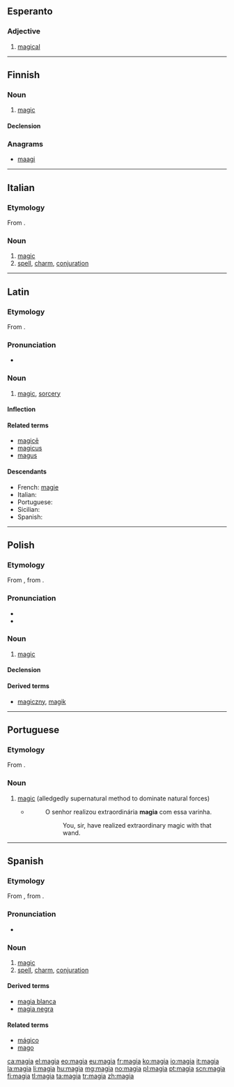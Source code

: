 {{also|màgia}}
==Esperanto==

===Adjective===
{{eo-adj}}

# [[magical]]

----

==Finnish==

===Noun===
{{fi-noun}}

# [[magic]]

====Declension====
{{fi-decl-kulkija|magi}}

===Anagrams===
* [[maagi#Finnish|maagi]]

----

==Italian==

===Etymology===
From {{etyl|la|it}} {{term|magia|lang=la}}.

===Noun===
{{it-noun|magi|f|a|e}}

# [[magic]]
# [[spell]], [[charm]], [[conjuration]]

----

==Latin==

===Etymology===
From {{etyl|grc|la}} {{term|μαγεία|tr=mageia|sc=Grek|lang=grc}}.

===Pronunciation===
* {{a|Classical}} {{IPA|/maˈɡiː.a/|lang=la}}

===Noun===
{{la-noun|magīa|magiae|magīae|f|first}}

# [[magic]], [[sorcery]]

====Inflection====
{{la-decl-1st|magi|magī}}

====Related terms====
* [[magice#Latin|magicē]]
* [[magicus]]
* [[magus]]

====Descendants====
* French: [[magie]]
* Italian: {{l|it|magia}}
* Portuguese: {{l|pt|magia}}
* Sicilian: {{l|scn|maggìa}}
* Spanish: {{l|es|magia}}

----

==Polish==

===Etymology===
From {{etyl|la|pl}} {{term|magia|lang=la}}, from {{etyl|grc|-}} {{term|μαγεία|tr=mageia|sc=Grek|lang=grc}}.

===Pronunciation===
* {{IPA|[ˈmaɟja]|lang=pl}}
* {{audio|Pl-magia.ogg|Audio}}

===Noun===
{{head|pl|noun|g=f}}

# [[magic]]

====Declension====
{{pl-decl-noun
|magia|magie
|magii|magii/magij
|magii|magiom
|magię|magie
|magią|magiami
|magii|magiach
|magio|magie
}}

====Derived terms====
* [[magiczny]], [[magik]]

----

==Portuguese==

===Etymology===
From {{etyl|la|pt}} {{term|magia|lang=la}}.

===Noun===
{{pt-noun|f}}

# [[magic]] (alledgedly supernatural method to dominate natural forces)
#* {{RQ:Harry Potter|7|pt-BR|page=508}}
#*: O senhor realizou extraordinária '''magia''' com essa varinha.
#*:: You, sir, have realized extraordinary magic with that wand.

----

==Spanish==
{{wikipedia|lang=es}}
===Etymology===
From {{etyl|la|es}} {{term|magia|magīa|lang=la}}, from {{etyl|grc|es}} {{term|μαγεία|sc=polytonic|tr=mageia}}.

===Pronunciation===
* {{IPA|/ˈma.xja/|lang=es}}

===Noun===
{{es-noun|f}}

# [[magic]]
# [[spell]], [[charm]], [[conjuration]]

====Derived terms====
* [[magia blanca]] {{f}}
* [[magia negra]] {{f}}

====Related terms====
* [[mágico]]
* [[mago]]

[[ca:magia]]
[[el:magia]]
[[eo:magia]]
[[eu:magia]]
[[fr:magia]]
[[ko:magia]]
[[io:magia]]
[[it:magia]]
[[la:magia]]
[[li:magia]]
[[hu:magia]]
[[mg:magia]]
[[no:magia]]
[[pl:magia]]
[[pt:magia]]
[[scn:magia]]
[[fi:magia]]
[[tl:magia]]
[[ta:magia]]
[[tr:magia]]
[[zh:magia]]